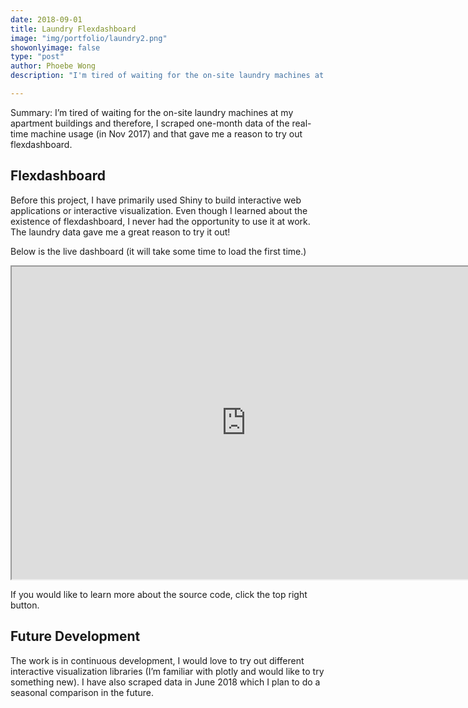 ```yaml
---
date: 2018-09-01
title: Laundry Flexdashboard
image: "img/portfolio/laundry2.png"
showonlyimage: false
type: "post"
author: Phoebe Wong
description: "I'm tired of waiting for the on-site laundry machines at my apartment buildings and therefore, I scraped one-month data of the real-time machine usage (in Nov 2017) and that gave me a reason to try out flexdashboard."

---
```


Summary: I'm tired of waiting for the on-site laundry machines at my apartment buildings and therefore, I scraped one-month data of the real-time machine usage (in Nov 2017) and that gave me a reason to try out flexdashboard.

## Flexdashboard 
Before this project, I have primarily used Shiny to build interactive web applications or interactive visualization. Even though I learned about the existence of flexdashboard, I never had the opportunity to use it at work. The laundry data gave me a great reason to try it out!

<!-- ![Laundry Dashboard](/featured-projects/image/laundry2.png) -->
Below is the live dashboard (it will take some time to load the first time.)

<iframe width = "750" height = "500" src="https://phoebewong.shinyapps.io/laundry-data-dashboard/"></iframe>

If you would like to learn more about the source code, click the top right button.

## Future Development
The work is in continuous development, I would love to try out different interactive visualization libraries (I'm familiar with plotly and would like to try something new). I have also scraped data in June 2018 which I plan to do a seasonal comparison in the future.